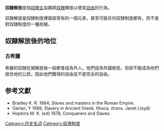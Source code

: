 '''奴隸解放'''是指[[奴隸主|奴隸主]]自願將[[奴隸|奴隸]]釋放以使其[[自由|自由]]的行為。

奴隸解放是奴隸制度裡面經常有的一個元素，甚至可能任何奴隸制度都有，而不是對奴隸制度的一種拒絕。

== 奴隸解放後的地位 ==
===古希臘===
希臘的奴隸在被解放後一般都會成為外人。他們成為外國居民，但卻不能成為他們居住地的公民，因此他們獲得的自由並不是完全的自由。

== 参考文獻 ==

* Bradley K. R. 1984, Slaves and masters in the Roman Empire.
* Garlan, Y 1988, Slavery in Ancient Greek. Ithaca. (trans. Janet Lloyd)
* Hopkins M. K. (ed) 1978, Conquerers and Slaves.

[[Category:历史名词|Category:历史名词]]
[[Category:奴隶制度|Category:奴隶制度]]
